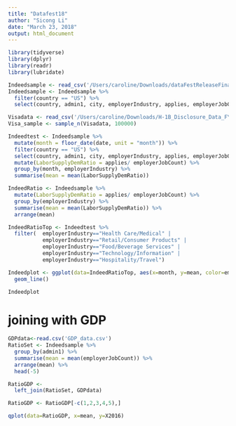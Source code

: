 ```yaml
---
title: "Datafest18"
author: "Sicong Li"
date: "March 23, 2018"
output: html_document
---
```


```r
library(tidyverse)
library(dplyr)
library(readr)
library(lubridate)
```

```r
Indeedsample <- read_csv('/Users/caroline/Downloads/dataFestReleaseFinal_3_23.csv')
Indeedsample <- Indeedsample %>%
  filter(country == "US") %>%
  select(country, admin1, city, employerIndustry, applies, employerJobCount, candStatusReviewedCount, jobagedays, date)

Visadata <- read_csv('/Users/caroline/Downloads/H-1B_Disclosure_Data_FY17.csv')
Visa_sample <- sample_n(Visadata, 100000)
```


```r
Indeedtest <- Indeedsample %>%
  mutate(month = floor_date(date, unit = "month")) %>%
  filter(country == "US") %>%
  select(country, admin1, city, employerIndustry, applies, employerJobCount, candStatusReviewedCount, jobagedays, month) %>%
  mutate(LaborSupplyDemRatio = applies/ employerJobCount) %>%
  group_by(month, employerIndustry) %>%
  summarise(mean = mean(LaborSupplyDemRatio)) 

```


```r
IndeedRatio <- Indeedsample %>%
  mutate(LaborSupplyDemRatio = applies/ employerJobCount) %>%
  group_by(employerIndustry) %>%
  summarise(mean = mean(LaborSupplyDemRatio)) %>%
  arrange(mean) 
```


```r
IndeedRatioTop <- Indeedtest %>%
  filter(  employerIndustry=="Health Care/Medical" | 
           employerIndustry=="Retail/Consumer Products" | 
           employerIndustry=="Food/Beverage Services" | 
           employerIndustry=="Technology/Information" | 
           employerIndustry=="Hospitality/Travel")

Indeedplot <- ggplot(data=IndeedRatioTop, aes(x=month, y=mean, color=employerIndustry, group = employerIndustry)) +
  geom_line()

Indeedplot
```

# joining with GDP
```r
GDPdata<-read.csv('GDP_data.csv')
RatioSet <- Indeedsample %>%
  group_by(admin1) %>%
  summarise(mean = mean(employerJobCount)) %>%
  arrange(mean) %>%
  head(-5)

RatioGDP <- 
  left_join(RatioSet, GDPdata) 

RatioGDP <- RatioGDP[-c(1,2,3,4,5),]

qplot(data=RatioGDP, x=mean, y=X2016)
```
